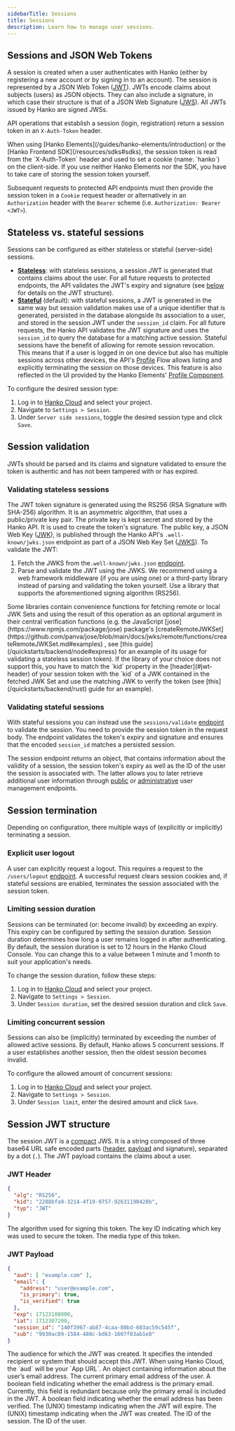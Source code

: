 ```yaml
---
sidebarTitle: Sessions
title: Sessions
description: Learn how to manage user sessions.
---
```


## Sessions and JSON Web Tokens

A session is created when a user authenticates with Hanko (either by registering a new account or by signing in to
an account). The session is represented by a JSON Web Token ([JWT](https://datatracker.ietf.org/doc/html/rfc7519)).
JWTs encode claims about subjects (users) as JSON objects. They can also include a signature, in which case their
structure is that of a JSON Web Signature ([JWS](https://datatracker.ietf.org/doc/html/rfc7515)). All JWTs issued by
Hanko are signed JWSs.

API operations that establish a session (login, registration) return a session token in an `X-Auth-Token`
header.

<Note>
    When using [Hanko Elements](/guides/hanko-elements/introduction) or the [Hanko Frontend SDK](/resources/sdks#sdks),
    the session token is read from the `X-Auth-Token` header and used to set a cookie (name: `hanko`) on the client-side.
    If you use neither Hanko Elements nor the SDK, you have to take care of storing the session token yourself.
</Note>

Subsequent requests to protected API endpoints must then provide the session token in a `Cookie` request header
or alternatively in an `Authorization` header with the `Bearer` scheme (i.e. `Authorization: Bearer <JWT>`).

## Stateless vs. stateful sessions

Sessions can be configured as either stateless or stateful (server-side) sessions.

- <u>**Stateless**</u>: with stateless sessions, a session JWT is generated that contains claims about the user. For
all future requests to protected endpoints, the API validates the JWT's expiry and signature  (see
[below](#session-jwt-structure) for details on the JWT structure).
- <u>**Stateful**</u> (default): with stateful sessions, a JWT is generated in the same way but session validation
makes use of a unique identifier that is generated, persisted in the database
alongside its association to a user, and stored in the session JWT under the `session_id` claim. For all future requests,
the Hanko API validates the JWT signature and uses the `session_id` to query the database for a matching active session.
Stateful sessions have the benefit of allowing for remote session revocation. This means that if a user is logged in
on one device but also has multiple sessions across other devices, the API's [Profile](/api-reference/flow/profile)
Flow allows listing and explicitly terminating the session on those devices. This feature is also reflected in the UI
provided by the Hanko Elements' [Profile Component](/guides/hanko-elements/profile-component).

To configure the desired session type:

1. Log in to [Hanko Cloud](https://cloud.hanko.io) and select your project.
2. Navigate to `Settings > Session`.
3. Under `Server side sessions`, toggle the desired session type and click `Save`.

## Session validation

JWTs should be parsed and its claims and signature validated to ensure the token is authentic and has not been tampered
with or has expired.

### Validating stateless sessions

The JWT token signature is generated using the RS256 (RSA Signature with SHA-256) algorithm. It is an asymmetric
algorithm, that uses a public/private key pair. The private key is kept secret and stored by the Hanko API. It is
used to create the token's signature.
The public key, a JSON Web Key ([JWK](https://datatracker.ietf.org/doc/html/rfc7517)), is published through the Hanko
API's `.well-known/jwks.json` endpoint as part of a JSON Web Key Set
([JWKS](https://datatracker.ietf.org/doc/html/rfc7517#section-5)). To validate the JWT:

1. Fetch the JWKS from the`.well-known/jwks.json` [endpoint](/api-reference/public/well-known/get-json-web-key-set).
2. Parse and validate the JWT using the JWKS. We recommend using a web framework middleware (if you are using one) or
a third-party library instead of parsing and validating the token yourself. Use a library that supports the
aforementioned signing algorithm (RS256).

<Accordion title="Third-party library JWK set support">
    Some libraries contain convenience functions for fetching remote or local JWK Sets and using the result of this
    operation as an optional argument in their central verification functions
    (e.g. the JavaScript [jose](https://www.npmjs.com/package/jose) package's
    [createRemoteJWKSet](https://github.com/panva/jose/blob/main/docs/jwks/remote/functions/createRemoteJWKSet.md#examples)
    , see [this guide](/quickstarts/backend/node#express) for an example of its
    usage for validating a stateless session token). If the library of your choice does not support this, you have to match
    the `kid` property in the [header](#jwt-header) of your session token with the `kid` of a JWK contained in the fetched JWK Set and use the matching
    JWK to verify the token (see [this](/quickstarts/backend/rust) guide for an example).
</Accordion>

### Validating stateful sessions

With stateful sessions you can instead use the `sessions/validate` [endpoint](/api-reference/public/session-management/validate-a-session-1)
to validate the session. You need to provide the session token in the request body. The endpoint validates the token's
expiry and signature and ensures that the encoded `session_id` matches a persisted session.

The session endpoint returns an object, that contains information about the validity of a session, the
session token's expiry as well as the ID of the user the session is associated with. The latter allows you to later retrieve
additional user information through [public](https://docs.hanko.io/api-reference/public/user-management/get-a-user-by-id)
or [administrative](https://docs.hanko.io/api-reference/admin/user-management/get-a-user-by-id) user management
endpoints.

## Session termination

Depending on configuration, there multiple ways of (explicitly or implicitly) terminating a session.

### Explicit user logout

A user can explicitly request a logout. This requires a request to the `/users/logout`
[endpoint](http://localhost:3000/api-reference/public/user-management/log-out-the-current-user).
A successful request clears session cookies and, if stateful sessions are enabled, terminates the session associated
with the session token.

### Limiting session duration

Sessions can be terminated (or: become invalid) by exceeding an expiry. This expiry can be configured by setting the
session duration. Session duration determines how long a user remains logged in after authenticating.
By default, the session duration is set to 12 hours in the Hanko Cloud Console.
You can change this to a value between 1 minute and 1 month to suit your application's needs.

To change the session duration, follow these steps:

1. Log in to [Hanko Cloud](https://cloud.hanko.io) and select your project.
2. Navigate to `Settings > Session`.
3. Under `Session duration`, set the desired session duration and click `Save`.

### Limiting concurrent session

Sessions can also be (implicitly) terminated by exceeding the number of allowed active sessions. By default,
Hanko allows 5 concurrent sessions. If a user establishes another session, then the oldest session becomes
invalid.

To configure the allowed amount of concurrent sessions:

1. Log in to [Hanko Cloud](https://cloud.hanko.io) and select your project.
2. Navigate to `Settings > Session`.
3. Under `Session limit`, enter the desired amount and click `Save`.


## Session JWT structure

The session JWT is a [compact](https://datatracker.ietf.org/doc/html/rfc7515#section-3.1) JWS. It is a string composed
of three base64 URL safe encoded parts ([header](#jwt-header), [payload](#jwt-payload) and signature), separated by a
dot (`.`). The JWT payload contains the claims about a user.

### JWT Header

```json
{
  "alg": "RS256",
  "kid": "2288bfa9-3214-4f19-9757-92631190420b",
  "typ": "JWT"
}
```

<ResponseField name="alg" type="string">
    The algorithm used for signing this token.
</ResponseField>

<ResponseField name="kid" type="string">
    The key ID indicating which key was used to secure the token.
</ResponseField>

<ResponseField name="typ" type="string">
    The media type of this token.
</ResponseField>


### JWT Payload

```json
{
  "aud": [ "example.com" ],
  "email": {
    "address": "user@example.com",
    "is_primary": true,
    "is_verified": true
  },
  "exp": 17123108000,
  "iat": 1712307200,
  "session_id": "140f3967-ab87-4caa-80bd-603ac59c545f",
  "sub": "9930ac89-1584-488c-bd63-1607f03ab1e8"
}
```

<ResponseField name="aud" type="string[]">
    The audience for which the JWT was created. It specifies the intended recipient or system that should accept this
    JWT. When using Hanko Cloud, the `aud` will be your `App URL`.
</ResponseField>

<ResponseField name="email" type="object">
    An object containing information about the user’s email address.
    <Expandable title="properties">
        <ResponseField name="address" type="string">
            The current primary email address of the user.
        </ResponseField>
        <ResponseField name="is_primary" type="boolean">
            A boolean field indicating whether the email address is the primary email. Currently, this field is
            redundant because only the primary email is included in the JWT.
        </ResponseField>
        <ResponseField name="is_verified" type="boolean">
            A boolean field indicating whether the email address has been verified.
        </ResponseField>
    </Expandable>
</ResponseField>

<ResponseField name="exp" type="integer">
    The (UNIX) timestamp indicating when the JWT will expire.
</ResponseField>

<ResponseField name="iat" type="integer">
    The (UNIX) timestamp indicating when the JWT was created.
</ResponseField>

<ResponseField name="session_id" type="string">
    The ID of the session.
</ResponseField>

<ResponseField name="sub" type="integer">
    The ID of the user.
</ResponseField>

